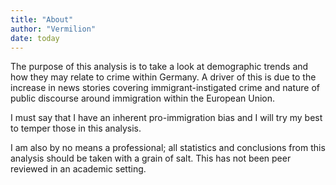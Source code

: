 ```yaml
---
title: "About"
author: "Vermilion"
date: today
---
```


The purpose of this analysis is to take a look at demographic trends and how they may relate to crime within Germany. A driver of this is due to the increase in news stories covering immigrant-instigated crime and nature of public discourse around immigration within the European Union.

I must say that I have an inherent pro-immigration bias and I will try my best to temper those in this analysis.

I am also by no means a professional; all statistics and conclusions from this analysis should be taken with a grain of salt. This has not been peer reviewed in an academic setting.